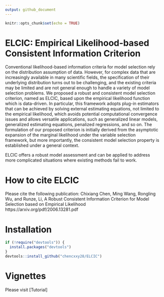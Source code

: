 ```yaml
---
output: github_document
---
```


```r
knitr::opts_chunk$set(echo = TRUE)
```

# ELCIC: Empirical Likelihood-based Consistent Information Criterion

Conventional likelihood-based information criteria for model selection rely on the distribution assumption of data. However, for complex data that are increasingly available in many scientific fields, the specification of their underlying distribution turns out to be challenging, and the existing criteria may be limited and are not general enough to handle a variety of model selection problems. We proposed a robust and consistent model selection criterion, named as ELCIC, based upon the empirical likelihood function which is data-driven. In particular, this framework adopts plug-in estimators that can be achieved by solving external estimating equations, not limited to the empirical likelihood, which avoids potential computational convergence issues and allows versatile applications, such as generalized linear models, generalized estimating equations, penalized regressions, and so on. The formulation of our proposed criterion is initially derived from the asymptotic expansion of the marginal likelihood under the variable selection framework, but more importantly, the consistent model selection property is established under a general context. 

ELCIC offers a robust model assessment and can be applied to address more complicated situations where existing methods fail to work.

# How to cite ELCIC

Please cite the following publication:
Chixiang Chen, Ming Wang, Rongling Wu, and Runze, Li, A Robust Consistent Information Criterion for Model Selection
based on Empirical Likelihood https://arxiv.org/pdf/2006.13281.pdf

# Installation

```r
if (!require("devtools")) {
  install.packages("devtools")
}
devtools::install_github("chencxxy28/ELCIC")
```

# Vignettes

Please visit [Tutorial]
